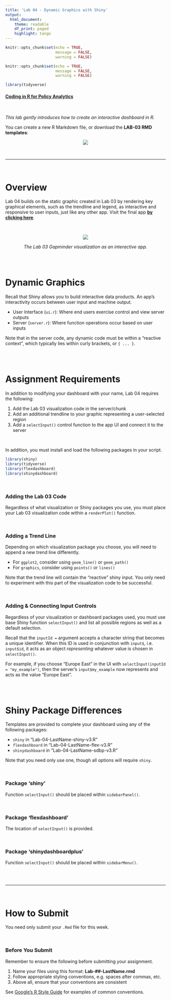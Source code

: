 ```yaml
---
title: 'Lab 04 - Dynamic Graphics with Shiny'
output:
  html_document:
    theme: readable
    df_print: paged
    highlight: tango
---
```


```r

knitr::opts_chunk$set(echo = TRUE, 
                      message = FALSE, 
                      warning = FALSE)

```


```r

knitr::opts_chunk$set(echo = TRUE, 
                      message = FALSE, 
                      warning = FALSE)

library(tidyverse)

```


#### [Coding in R for Policy Analytics](http://ds4ps.org/ays-r-coding-sum-2022/)

<br>

*This lab gently introduces how to create an interactive dashboard in R.*

You can create a new R Markdown file, or download the **LAB-03 RMD templates**: 

<center>

[![](https://github.com/cssearcy/AYS-R-Coding-SPR-2020/blob/master/LABS/images/download.png?raw=true)](https://github.com/cssearcy/AYS-R-Coding-SPR-2020/blob/master/LABS/Lab-04-LastName-all-v3.zip?raw=true)

</center>

<br>

--- 

<br>

# Overview

Lab 04 builds on the static graphic created in Lab 03 by rendering key 
graphical elements, such as the trendline and legend, as interactive and 
responsive to user inputs, just like any other app. Visit the final app 
**[by clicking here](https://uruguayguy.shinyapps.io/Lab-04-v3/)**.

<br>

<center>

![](https://github.com/cssearcy/AYS-R-Coding-SPR-2020/blob/master/LABS/gapminder_app.png?raw=true)

*The Lab 03 Gapminder visualization as an interactive app.*

</center>

<br>
<br>

# Dynamic Graphics

Recall that Shiny allows you to build interactive data products. An app's 
interactivity occurs between user input and machine output.

* User Interface (`ui.r`): Where end users exercise control and view server outputs
* Server (`server.r`): Where function operations occur based on user inputs

Note that in the server code, any dynamic code must be within a 
"reactive context", which typically lies within curly brackets, or `{ ... }`.

<br>
<br>

# Assignment Requirements

In addition to modifying your dashboard with your name, Lab 04 requires the 
following: 

1. Add the Lab 03 visualization code in the server/chunk
2. Add an additional trendline to your graphic representing a user-selected region
3. Add a `selectInput()` control function to the app UI and connect it to the server

<br>

In addition, you must install and load the following packages in your script. 

```r

library(shiny)
library(tidyverse)
library(flexdashboard)
library(shinydashboard)

```

<br>

### Adding the Lab 03 Code

Regardless of what visualization or Shiny packages you use, you must place your 
Lab 03 visualization code within a `renderPlot()` function.

<br>

### Adding a Trend Line

Depending on which visualization package you choose, you will need to append a 
new trend line differently.

* For `ggplot2`, consider using `geom_line()` or `geom_path()`
* For `graphics`, consider using `points()` or `lines()`

Note that the trend line will contain the "reactive" shiny input. You only need 
to experiment with this part of the visualization code to be successful.

<br>

### Adding & Connecting Input Controls

Regardless of your visualization or dashboard packages used, you must use 
base Shiny function `selectInput()` and list all possible regions as well as 
a default selection.

Recall that the `inputId =` argument accepts a character string that becomes 
a unique identifier. When this ID is used in conjunction with `input$`, i.e. 
`input$id`, it acts as an object *representing* whatever value is chosen in
`selectInput()`. 

For example, if you choose "Europe East" in the UI with 
`selectInput(inputId = "my_example")`, then the server's `input$my_example` now
represents and acts as the value "Europe East".

<br>
<br>

# Shiny Package Differences

Templates are provided to complete your dashboard using any of the following 
packages:

* `shiny` in "Lab-04-LastName-shiny-v3.R"
* `flexdashboard` in "Lab-04-LastName-flex-v3.R"
* `shinydashboard` in "Lab-04-LastName-sdbp-v3.R"

Note that you need only use one, though all options will require `shiny`. 

<br>

### Package 'shiny'

Function `selectInput()` should be placed within `sidebarPanel()`. 

<br>

### Package 'flexdashboard'

The location of `selectInput()` is provided. 

<br>

### Package 'shinydashboardplus'

Function `selectInput()` should be placed within `sidebarMenu()`.

<br>
<br>

---

<br>

# How to Submit

You need only submit your `.Rmd` file for this week.

<br>

### Before You Submit

Remember to ensure the following before submitting your assignment.

1. Name your files using this format: **Lab-##-LastName.rmd**
2. Follow appropriate styling conventions, e.g. spaces after commas, etc.
3. Above all, ensure that your conventions are consistent

See [Google's R Style Guide](https://google.github.io/styleguide/Rguide.xml) for 
examples of common conventions.

<br>
<br>
